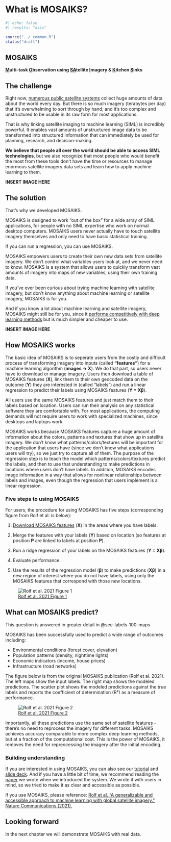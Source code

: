 # What is MOSAIKS?

```r
#| echo: false
#| results: "asis"

source("../_common.R")
status("draft")
```

::: {.callout-tip}
# MOSAIKS

**<ins>M</ins>ulti-task <ins>O</ins>bservation using <ins>SA</ins>tellite <ins>I</ins>magery & <ins>K</ins>itchen <ins>S</ins>inks**
:::

## The challenge

Right now, [numerous public satellite systems](https://www.ucsusa.org/resources/satellite-database#.VF_jIlPF8Wg) collect huge amounts of data about the world every day. But there is so much imagery (terabytes per day) that it’s overwhelming to sort through by hand; and it’s too complex and unstructured to be usable in its raw form for most applications.

That is why linking satellite imaging to machine learning (SIML) is incredibly powerful. It enables vast amounts of unstructured image data to be transformed into structured information that can immediately be used for planning, research, and decision-making.  

**We believe that people all over the world should be able to access SIML technologies**, but we also recognize that most people who would benefit the most from these tools don’t have the time or resources to manage enormous satellite imagery data sets and learn how to apply machine learning to them.

**INSERT IMAGE HERE**

## The solution 

That’s why we developed MOSAIKS.

MOSAIKS is designed to work “out of the box” for a wide array of SIML applications, for people with no SIML expertise who work on normal desktop computers. MOSAIKS users never actually have to touch satellite imagery themselves and only need to have basic statistical training. 

::: {.callout-tip}
If you can run a regression, you can use MOSAIKS.
:::

MOSAIKS empowers users to create their own new data sets from satellite imagery. We don’t control what variables users look at, and we never need to know. MOSAIKS is a system that allows users to quickly transform vast amounts of imagery into maps of new variables, using their own training data.

If you’ve ever been curious about trying machine learning with satellite imagery, but don’t know anything about machine learning or satellite imagery, MOSAIKS is for you.

And if you know a lot about machine learning and satellite imagery, MOSAIKS might still be for you, since it [performs competitively with deep learning methods](https://www.nature.com/articles/s41467-021-24638-z/figures/3) but is much simpler and cheaper to use.

**INSERT IMAGE HERE**

## How MOSAIKS works

The basic idea of MOSAIKS is to seperate users from the costly and difficult process of transforming imagery into inputs (called **“features”**) for a machine learning algorithm (**images → X**). We do that part, so users never have to download or manage imagery. Users then download a table of MOSAIKS features (**X**), link them to their own geocoded data on the outcome (**Y**) they are interested in (called “labels”) and run a linear regression to predict their labels using MOSAIKS features (**Y = Xβ**).  

All users use the same MOSAIKS features and just match them to their labels based on location. Users can run their analysis on any statistical software they are comfortable with. For most applications, the computing demands will not require users to work with specialized machines, since desktops and laptops work.

MOSAIKS works because MOSAIKS features capture a huge amount of information about the colors, patterns and textures that show up in satellite imagery. We don’t know what patterns/colors/textures will be important for the application that users have (since we don’t know what applications users will try), so we just try to capture all of them. The purpose of the regression step is to teach the model which patterns/colors/textures predict the labels, and then to use that understanding to make predictions in locations where users don’t have labels. In addition, MOSAIKS encodes image information in a way that allows for nonlinear relationships between labels and images, even though the regression that users implement is a linear regression.

### Five steps to using MOSAIKS

For users, the procedure for using MOSAIKS has five steps (corresponding figure from Rolf et al. is below):

1. [Download MOSAIKS features](https://api.mosaiks.org/) (**X**) in the areas where you have labels.

1. Merge the features with your labels (**Y**) based on location (so features at position **P** are linked to labels at position **P**).

1. Run a ridge regression of your labels on the MOSAIKS features (**Y = Xβ**).

1. Evaluate performance.

1. Use the results of the regression model (**β**) to make predictions (**Xβ**) in a new region of interest where you do not have labels, using only the MOSAIKS features that correspond with those new locations.

![[Rolf et al. 2021 Figure 1](https://www.nature.com/articles/s41467-021-24638-z/figures/1)](images/rolf_et_al_2021-Fig_1.jpg)

## What can MOSAIKS predict?

:::{.callout-note}
This question is answered in greater detail in @sec-labels-100-maps
:::

MOSAIKS has been successfully used to predict a wide range of outcomes including:

- Environmental conditions (forest cover, elevation)
- Population patterns (density, nighttime lights)
- Economic indicators (income, house prices)
- Infrastructure (road networks)

The figure below is from the original MOSAIKS publication (Rolf et al. 2021). The left maps show the input labels. The right map shows the modeled predictions. The scatter plot shows the modeled predictions against the true labels and reports the coefficient of determination (R²) as a measure of performance. 

![[Rolf et al. 2021 Figure 2](https://www.nature.com/articles/s41467-021-24638-z/figures/2)](images/rolf_et_al_2021-Fig_2.png)

Importantly, all these predictions use the same set of satellite features - there's no need to reprocess the imagery for different tasks. MOSAIKS achieves accuracy comparable to more complex deep learning methods, but at a fraction of the computational cost. This is the power of MOSAIKS, it removes the need for repreocessing the imagery after the initial encoding.

### Building understanding

If you are interested in using MOSAIKS, you can also see our [tutorial](https://youtu.be/ux2c-ot3Ce0?feature=shared) and [slide deck](https://www.dropbox.com/scl/fi/m46kn8jvnab5cra5e9ebz/NBER_MOSAIKS_2021.pdf?rlkey=xsi0fyg4dksugzwcgqslz4vu2&e=1&dl=0). And if you have a little bit of time, we recommend reading the [paper](https://www.nature.com/articles/s41467-021-24638-z) we wrote when we introduced the system. We wrote it with users in mind, so we tried to make it as clear and accessible as possible. 

If you use MOSAIKS, please reference: [Rolf et al. “A generalizable and accessible approach to machine learning with global satellite imagery.” Nature Communications (2021).](https://www.nature.com/articles/s41467-021-24638-z)

::: {.callout-note}
# Looking forward

In the next chapter we will demonstrate MOSAIKS with real data. 
:::

